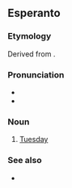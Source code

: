 ==Esperanto==

===Etymology===
Derived from {{etyl|fr|eo}} {{m|fr|mardi}}.

===Pronunciation===
* {{IPA|/ˈmar.do/|lang=eo}}
* {{hyphenation|mar|do|lang=eo}}

===Noun===
{{eo-head}}

# [[Tuesday]]

===See also===
* {{list:days of the week/eo}}

{{eo BRO|5}}
{{eo GCSE|0}}
{{Universala Vortaro}}